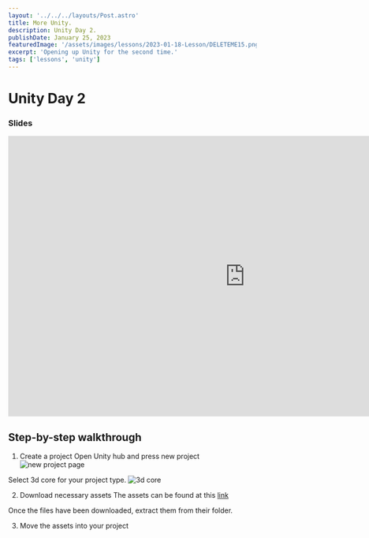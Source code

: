 ```yaml
---
layout: '../../../layouts/Post.astro'
title: More Unity.
description: Unity Day 2.
publishDate: January 25, 2023
featuredImage: '/assets/images/lessons/2023-01-18-Lesson/DELETEME15.png'
excerpt: 'Opening up Unity for the second time.'
tags: ['lessons', 'unity']
---
```


# Unity Day 2

### Slides
<iframe src="https://docs.google.com/presentation/d/e/2PACX-1vQZZxObjD3Q-uRF4G-C0TGl-uvjh9ylPxSUVZWvotgqZwSkOhlfJ3j463UGPrvb0KzrRn2quUp9qe44/embed?start=false&loop=false&delayms=3000" frameborder="0" width="960" height="569" allowfullscreen="true" mozallowfullscreen="true" webkitallowfullscreen="true"></iframe>

## Step-by-step walkthrough

1. Create a project
Open Unity hub and press new project ![new project page](/assets/images/lessons/2023-01-25/DELETEME1.png)

Select 3d core for your project type. ![3d core](/assets/images/lessons/2023-01-25/DELETEME2.png)

2. Download necessary assets
The assets can be found at this [link](https://www.google.com/url?q=https://connect-prd-cdn.unity.com/20210507/bfd26de3-a68a-4a16-8cf6-8eacf2bb7f75/Prototype%25202%2520-%2520Starter%2520Files.zip&sa=D&source=editors&ust=1674689684407550&usg=AOvVaw0VZNngPeWbs-agllbPkoWu)

Once the files have been downloaded, extract them from their folder.

3. Move the assets into your project

